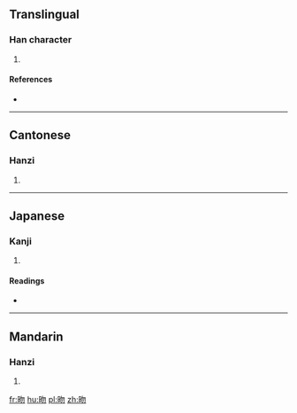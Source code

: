 ==Translingual==

===Han character===
{{Han char|rn=72|rad=日|as=04|sn=8|four=67020|canj=APHH,XAPHH|ids=⿰日勿}}

# {{defn|Han|sort=日04}}

====References====
* {{Han ref|kx=0492.010|dkj=13812|dj=0854.060|hdz=21493.010|uh=6612|ud=26130|bh=CCC7|bd=52423}}

----

==Cantonese==

===Hanzi===
{{yue-hanzi|jyut=[[fat1]]|y=fat1}}

# {{defn|lang=yue|sort=日04}}

----

==Japanese==

===Kanji===
{{ja-kanji|grade=|rs=日04}}

# {{defn|lang=ja|sort=日04}}

====Readings====
* {{ja-readings|on=[[こつ]] (kotsu), [[こち]] (kochi), [[ぶつ]] (butsu), [[もち]] (mochi)|kun=[[よあけ]] (yoake)}}

----

==Mandarin==

===Hanzi===
{{cmn-hanzi|pin=[[hū]] ([[hu1]])|wg=hu<sup>1</sup>}}

# {{defn|lang=cmn|sort=日04}}

[[fr:昒]]
[[hu:昒]]
[[pl:昒]]
[[zh:昒]]